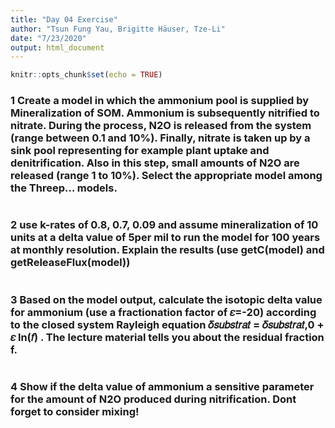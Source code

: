 ```yaml
---
title: "Day 04 Exercise"
author: "Tsun Fung Yau, Brigitte Häuser, Tze-Li"
date: "7/23/2020"
output: html_document
---
```


```r
knitr::opts_chunk$set(echo = TRUE)
```

### 1 Create a model in which the ammonium pool is supplied by Mineralization of SOM. Ammonium is subsequently nitrified to nitrate. During the process, N2O is released from the system (range between 0.1 and 10%). Finally, nitrate is taken up by a sink pool representing for example plant uptake and denitrification. Also in this step, small amounts of N2O are released (range 1 to 10%). Select the appropriate model among the Threep... models.

```r


```


### 2 use k-rates of 0.8, 0.7, 0.09 and assume mineralization of 10 units at a delta value of 5per mil to run the model for 100 years at monthly resolution. Explain the results (use getC(model) and getReleaseFlux(model))
```r


```


### 3 Based on the model output, calculate the isotopic delta value for ammonium (use a fractionation factor of 𝜀=-20) according to the closed system Rayleigh equation 𝛿𝑠𝑢𝑏𝑠𝑡𝑟𝑎𝑡 = 𝛿𝑠𝑢𝑏𝑠𝑡𝑟𝑎𝑡,0 + 𝜀 ln(𝑓) . The lecture material tells you about the residual fraction f.
```r


```


### 4 Show if the delta value of ammonium a sensitive parameter for the amount of N2O produced during nitrification. Dont forget to consider mixing!
```r


```


